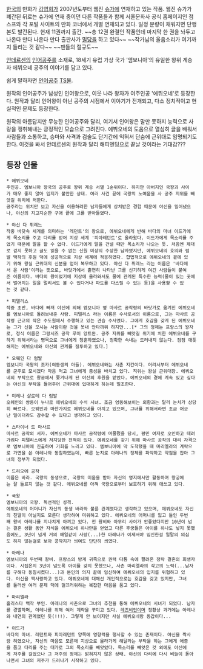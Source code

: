 [[한국]]의 만화가 [[김영희]]가 2007년도부터 웹진 [[슈가]]에 연재하고 있는 작품. 웹진 슈가가 폐간된 뒤로는 슈가에 연재 중이던 다른 작품들과 함께 서울문화사 공식 홈페이지인 점스프와 각 포털 사이트의 만화 코너에서 개별 연재되고 있다. 일정 분량이 채워지면 단행본도 발간된다. 현재 11권까지 출간. ~~총 12권 완결인 작품인데 마지막 한 권을 놔두고 나온다 만다 나온다 만다 출판사가 [[밀당]]을 하고 있다~~ ~~작가님의 울음소리가 여기까지 들리는 것 같다~~ ~~팬들의 절규도~~ 

[[안데르센]]의 [[인어공주]]를 소재로, 18세기 유럽 가상 국가 '엠보니아'의 유일한 왕위 계승자 에뷔오네 공주의 이야기를 담고 있다.

쉽게 말하자면 [[인어공주]] [[TS]]물.

원작의 인어공주가 남성인 인어왕으로, 이웃 나라 왕자가 여주인공 '에뷔오네'로 등장한다. 원작과 달리 인어왕이 아닌 공주의 시점에서 이야기가 전개되고, 다소 정치적이고 현실적인 문제도 등장한다. 

원작의 아름답지만 무능한 인어공주와 달리, 여기서 인어왕은 말만 못하지 능력으로 사랑을 쟁취해내는 긍정적인 모습으로 그려진다. 에뷔오네의 도움으로 열심히 글을 배워서 사람들과 소통하고, 승마와 사격과 검술도 단기간에 익혀서 단숨에 근위대로 임명되기도 한다. 이것을 봐서 안데르센의 원작과 달리 해피엔딩으로 끝날 것이라는 기대감???

== 등장 인물 ==

 * 에뷔오네
 주인공. 엠보니아 왕국의 공주로 왕위 계승 서열 1순위이다. 하지만 아버지인 국왕과 사이가 매우 좋지 않아 입지가 불안한 상태. 여러 사건 끝에 국왕의 노여움을 사 공주 지위를 빼앗길 위치에 처한다.
 공주라는 위치만 보고 자신을 이용하려한 남자들에게 상처받은 경험 때문에 야신을 밀어냈으나, 야신의 지고지순한 구애 끝에 그를 받아들였다.

 * 야신 다 퓌레느
 작중 바닷속 세계를 의미하는 '레던트'의 왕으로, 에뷔오네에게 반해 바다의 마녀 이드가에게 목소리를 주고 다리를 얻어 지상 세계 '피아레던트'로 올라왔다. 이드가에게 목소리를 주었기 때문에 말을 할 수 없다. 이드가에게 말을 건넬 때만 목소리가 나오는 듯. 처음엔 제대로 걷지 못하고 글도 읽을 수 없는 신원 미상의 수상한 남자였지만, 에뷔오네의 호의와 럼발 백작의 후원 덕에 성공적으로 지상 세계에 적응하였다. 합법적으로 에뷔오네의 곁에 있기 위해 왕실 근위대의 신분을 얻어 복무하고 있다. 야신 다 퓌레느 라는 이름은 '바다에서 온 사람'이라는 뜻으로, 바닷가에서 홀연히 나타난 그를 신기하게 여긴 사람들이 붙여준 이름이다. 바다의 왕이었기에 지상에 올라와서도 물에 관계된 특수한 능력(물이 있는 곳에서 벌어지는 일을 멀리서도 볼 수 있다거나 파도를 다스릴 수 있는 등)을 사용할 수 있는 것 같다.

 * 피델리스
 작중 초반, 바다에 빠져 야신에 의해 엠보니아 옆 마사르 공작령의 바닷가로 옮겨진 에뷔오네를 엠보니아로 돌려보내준 사람. 피델리스 라는 이름은 수사로서의 이름으로, 그는 마사르 공작령 근교의 작은 수도원에서 수행하고 있는 견습 수사였다. 그에게 호감을 갖게 된 에뷔오네는 그가 신을 모시는 사람이란 것을 못내 안타까워 하지만...[* 그의 정체는 프랑스의 왕자로, 정식 이름은 그랑시즈 공작 루이 앙트완. 공주 지위를 빼앗길 위기에 처한 에뷔오네를 구하기 위해서라는 명목으로 그녀에게 청혼하였으나, 정확한 속내는 드러내지 않는다. 점점 애틋해지는 에뷔오네와 야신의 관계를 질투하고 있다.]

 * 오웨인 다 럼발
 엠보니아 국왕의 조카(여동생의 아들). 에뷔오네와는 사촌 지간이다. 어려서부터 에뷔오네를 군주로 모시겠다 마음 먹고 그녀에게 충성을 바치고 있다. 직위는 왕실 근위대장. 에뷔오네의 부탁으로 왕궁에서 쫓겨나게 된 야신의 후원을 맡았다. 에뷔오네의 곁에 계속 있고 싶다는 야신의 부탁을 들어주어 근위대에 입대하게 하는데 일조한다.

 * 미레나 샬로테 다 럼발
 오웨인의 쌍둥이 누나로 에뷔오네의 수석 시녀. 조금 엉뚱해보이는 외향과는 달리 눈치가 상당히 빠르다. 오웨인과 마찬가지로 에뷔오네를 아끼고 있으며, 그녀를 위해서라면 조금 어긋난 일이더라도 감수할 수 있다고 생각하고 있다.

 * 스타이너 드 마사르
 마사르 공작의 서자. 에뷔오네가 마사르 공작령에 머물렀을 당시, 평민 여자로 오인하고 데려가려다 피델리스에게 저지당한 전적이 있다. 에뷔오네를 갖기 위해 마사르 공작의 대리 자격으로 엠보니아에 진출하여 기회를 노리고 있다. 엠보니아에 막 도착했을 때 마리엘라의 계략으로 가면을 쓴 아레나와 동침하였는데, 빠른 눈치로 아레나의 정체를 파악하고 약점을 잡아 그녀의 정부가 되었다.

 * 드리오에 공작
 이름은 바라. 국왕의 동생으로, 국왕의 미움을 받아 자신의 영지에서만 활동하며 왕궁에는 잘 들르지 않는 것 같다. 에뷔오네를 아껴 국왕으로부터 보호하기 위해 애쓰고 있다.

 * 국왕
 엠보니아의 국왕. 독선적인 성격.
 에뷔오네의 어머니가 자신의 동생 바라와 불륜 관계였다고 생각하고 있으며, 에뷔오네도 자신의 친딸이 아닐지도 모른다 생각하여 미워하고 있다. 에뷔오네의 어머니를 잃고 들인 두번째 왕비 아레나를 지나치게 아끼고 있다. 전 왕비와 아무리 사이가 안좋았다지만 10년이 넘는 결혼 생활 동안 자식을 에뷔오네 하나만을 얻었고 다른 후궁들은 아이를 하나도 낳지 못했음에도, 3년이 넘게 거의 매일같이 사랑(...)한 아레나가 이제서야 임신한걸 일말의 의심도 하지 않는걸로 보아 콩깍지가 씌여도 단단히 씌였다.

 * 아레나
 엠보니아의 두번째 왕비. 프랑스의 방계 귀족으로 권력 다툼 속에 팔려온 정략 결혼의 희생자이다. 시집온지 3년이 넘도록 아이를 갖지 못했으나, 사촌 마리엘라의 각고의 노력(...남자를 구해다 동침시켰다...)과 본인의 의지 끝에 임신하여 에뷔오네의 입지를 위협하고 있다. 야신을 짝사랑하고 있다. 에뷔오네에 대해선 개인적으로는 호감을 갖고 있지만, 그녀를 둘러싼 여러 문제 덕에 껄끄러워하는 복잡한 마음을 품고 있다.

 * 마리엘라
 홀리스타 백작 부인. 아레나의 사촌으로 그녀의 추천을 통해 에뷔오네의 시녀가 되었다. 남자를 경멸하며, 아레나를 위해 여러 계략을 꾸미고 있다. [[레즈비언]]이며 정황상 과거에는 아레나와 내연의 관계였던 듯(!!!). 그렇게 안 보이지만 사실 에뷔오네랑 동갑이다...

 * 이드가
 바다의 마녀. 레던트와 피아레던트 양쪽에 영향력을 행사할 수 있는 존재이다. 야신을 짝사랑 하였으나, 자신의 마음도 모른채 지상으로 올라가게 해달라는 부탁을 하는 그에게 애증을 품고 다리를 주는 대가로 그의 목소리를 빼앗았다. 목소리를 빼앗은 것 외에도 야신에게 저주를 걸었으나 그 저주의 정체는 밝혀지지 않은 상태. 야신의 다리에 다시 비늘이 돋아나면서 그녀의 저주가 드러나기 시작하고 있다.
